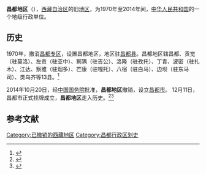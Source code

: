 {{about|西藏自治区的旧地级行政区|中华人民共和国的省级昌都地区|昌都地区 (省级)}}
{{Infobox Former Subdivision
|native_name = {{lang|bo|ཆབ་མདོ་ས་ཁུལ།}}
|conventional_long_name = 昌都地区
|common_name = 昌都地区
|subdivision = [[地级行政区|地区]]
|nation = {{PRC}}
|year_start = 1970年
|event_start = 
|date_start = 
|year_end = 2014年
|event_end = 
|date_end = 
|p1 = 昌都专区
|flag_p1 = Flag of the People's Republic of China.svg
|s1 = 昌都市
|flag_s1 = Flag of the People's Republic of China.svg
|image_flag = 
|image_coat = 
|image_map = Changdu.png
|image_map_caption = 
|capital = 
|common_languages       = [[藏语|藏语]]
|stat_year1             = 
|stat_area1             = 108962
|stat_pop1              = 
|today = [[昌都市|昌都市]]
|country = 中國
}}
'''昌都地区'''（{{bo|z=ཆབ་མདོ་ས་ཁུལ།|w=chab mdo sa khul|p=Qamdo Sakü}}），[[西藏自治区|西藏自治区]]的旧[[地区|地区]]，为1970年至2014年间，[[中华人民共和国|中华人民共和国]]的一个地级行政单位。

== 历史 ==
1970年，撤消[[昌都专区|昌都专区]]，设置昌都地区，地区驻[[昌都县|昌都县]]。昌都地区辖昌都、贡觉（驻莫洛）、左贡（驻亚中）、察隅（驻吉公）、洛隆（驻孜托）、丁青、波密（驻扎木）、江达、察雅（驻烟多）、芒康（驻嘎托）、八宿（驻白马）、边坝（驻东马司）、类乌齐等13县。<ref>{{Cite web |url=http://www.xzqh.org/html/show/xz/20240.html |title=行政区划网·昌都地区历史沿革 |accessdate=2015-03-26 |archive-date=2015-04-02 |archive-url=https://web.archive.org/web/20150402174714/http://www.xzqh.org/html/show/xz/20240.html |dead-url=no }}</ref>

2014年10月20日，经[[中华人民共和国国务院|中国国务院]]批准，'''昌都地区'''撤销，设立[[昌都市|昌都市]]。 12月11日，昌都市正式挂牌成立，'''昌都地区'''走入历史。<ref>{{Cite web |url=http://www.qh.xinhuanet.com/2014-11/05/c_1113122809.htm |title=新华网·西藏东部昌都地区将撤地设市 已获国务院批复 |access-date=2015-03-26 |archive-date=2016-03-04 |archive-url=https://web.archive.org/web/20160304050708/http://www.qh.xinhuanet.com/2014-11/05/c_1113122809.htm |dead-url=yes }}</ref><ref>{{Cite web |url=http://www.chinadaily.com.cn/dfpd/xz/2014-12/11/content_19066680.htm |title=中国日报网·西藏昌都市正式挂牌成立 首届市委班子出炉 |accessdate=2015-03-26 |archive-date=2015-04-02 |archive-url=https://web.archive.org/web/20150402091406/http://www.chinadaily.com.cn/dfpd/xz/2014-12/11/content_19066680.htm |dead-url=no }}</ref>

== 参考文献 ==
{{Wikisource|国务院关于同意西藏自治区撤销昌都地区设立地级昌都市的批复}}
{{Reflist}}

[[Category:已撤销的西藏地区|Category:已撤销的西藏地区]]
[[Category:昌都行政区划史|Category:昌都行政区划史]]